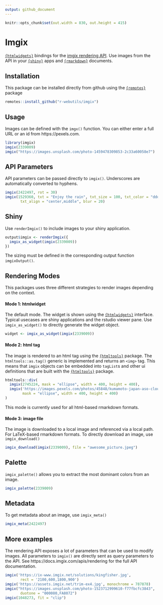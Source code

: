 ```yaml
---
output: github_document
---
```


```r
knitr::opts_chunk$set(out.width = 830, out.height = 415)
```

# Imgix

[`{htmlwidgets}`] bindings for the [imgix rendering API].
Use images from the API in your [`{shiny}`] apps and [`{rmarkdown}`] documents.

## Installation

This package can be installed directly from github using the [`{remotes}`] package

```r
remotes::install_github("r-webutils/imgix")
```

## Usage

Images can be defined with the `imgx()` function.
You can either enter a full URL or an id from https://pexels.com.

```r
library(imgix)
imgix(2339009)
imgix("https://images.unsplash.com/photo-1459478309853-2c33a60058e7")
```

## API Parameters

API parameters can be passed directly to `imgix()`.
Underscores are automatically converted to hyphens.

```r
imgix(2422497, rot = 30)
imgix(1529360, txt = "Enjoy the rain", txt_size = 100, txt_color = "ddd", 
       txt_align = "center,middle", blur = 20)
```

## Shiny

Use `renderImgix()` to include images to your shiny application.

```r
output$imgix <- renderImgix({
  imgix_as_widget(imgix(2339009))
})
```

The sizing must be defined in the corresponding output function `imgixOutput()`.

## Rendering Modes

This packages uses three different strategies to render images depending on
the context. 

#### Mode 1: htmlwidget

The default mode.
The widget is shown using the [`{htmlwidgets}`] interface.
Typical usecases are shiny applications and the rstudio viewer pane.
Use `imgix_as_widget()` to directly generate the widget object.

```r
widget <- imgix_as_widget(imgix(2339009))
```

#### Mode 2: html tag

The image is rendered to an html tag using the [`{htmltools}`] package.
The `htmltools::as.tag()` generic is implemented and returns an `<img>` tag. 
This means that `imgix` objects can be embedded into `tagList`s and other ui definitions that are built with the [`{htmltools}`] package.

```r
htmltools::div(
  imgix(2745224, mask = "ellipse", width = 400, height = 400),
  imgix('https://images.pexels.com/photos/45848/kumamoto-japan-aso-cloud-45848.jpeg', 
        mask = "ellipse", width = 400, height = 400)
)
```

This mode is currently used for all html-based rmarkdown formats.

#### Mode 3: image file

The image is downloaded to a local image and referenced via a local path.
For LaTeX-based rmarkdown formats.
To directly download an image, use `imgix_download()`

```r
imgix_download(imgix(2339009), file = "awesome_picture.jpeg")
```

## Palette

`imgix_palette()` allows you to extract the most dominant colors from an image.

```r
imgix_palette(2339009)
```

## Metadata

To get metadata about an image, use `imgix_meta()`

```r
imgix_meta(2422497)
```


## More examples

The rendering API exposes a lot of parameters that can be used to modify images.
All parameters to `imgix()` are directly sent as query parameters to the API.
See https://docs.imgix.com/apis/rendering for the full API documentation.

```r
imgix('https://ix-www.imgix.net/solutions/kingfisher.jpg',
       rect = '2100,600,1800,900')
imgix('https://assets.imgix.net/trim-ex4.jpg', monochrome = 787878)
imgix("https://images.unsplash.com/photo-1523712999610-f77fbcfc3843", 
       duotone = "000080,FA8072")
imgix(1048273, fit = "clip")
```

[imgix rendering API]: https://docs.imgix.com/apis/rendering
[`{htmlwidgets}`]: https://www.htmlwidgets.org/
[`{htmltools}`]: https://rstudio.github.io/htmltools/
[`{rmarkdown}`]: https://rmarkdown.rstudio.com/
[`{shiny}`]: https://shiny.rstudio.com/
[`{remotes}`]: https://remotes.r-lib.org/
